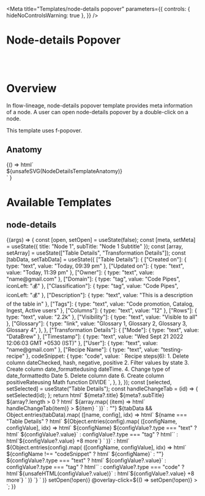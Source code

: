 
<Meta
  title="Templates/node-details popover"
  parameters={{
    controls: { hideNoControlsWarning: true },
  }}
/>

# Node-details Popover

<br />
<br />

# Overview

In flow-lineage, node-details popover template provides meta information of a node.
A user can open node-details popover by a double-click on a node.

This template uses f-popover.

## Anatomy

<f-divider></f-divider>

<Story name="Anatomy">
  {() =>
    html`<div class="align-center" padding="medium">${unsafeSVG(NodeDetailsTemplateAnatomy)}</div>`
  }
</Story>

<br />

# Available Templates

## node-details

<f-divider></f-divider>

<Canvas>
  <Story name="node-details" 
    parameters={{
      docs: {
        inlineStories: false,
        iframeHeight: 300,
      },
    }}>
    {(args) => {
      const [open, setOpen] = useState(false);
      const [meta, setMeta] = useState({ title: "Node 1", subTitle: "Node 1 Subtitle" });
      const [array, setArray] = useState(["Table Details", "Transformation Details"]);
      const [tabData, setTabData] = useState({
        ["Table Details"]: {
          ["Created on"]: { type: "text", value: "Today, 09:39 pm" },
          ["Updated on"]: { type: "text", value: "Today, 11:39 pm" },
          ["Owner"]: { type: "text", value: "name@gmail.com" },
          ["Domain"]: { type: "tag", value: "Code Pipes", iconLeft: "💰" },
          ["Classification"]: { type: "tag", value: "Code Pipes", iconLeft: "💰" },
          ["Description"]: { type: "text", value: "This is a description of the table in" },
          ["Tags"]: { type: "text", value: "Code promotion, Catalog, Ingest, Active users" },
          ["Columns"]: { type: "text", value: "12" },
          ["Rows"]: { type: "text", value: "2.2k" },
          ["Visibility"]: { type: "text", value: "Visible to all" },
          ["Glossary"]: {
            type: "link",
            value: "Glossary 1, Glossary 2, Glossary 3, Glossary 4",
          },
        },
        ["Transformation Details"]: {
          ["Mode"]: { type: "text", value: "DataBrew" },
          ["Timestamp"]: { type: "text", value: "Wed Sept 21 2022 12:06:03 GMT +0530 (IST)" },
          ["User"]: { type: "text", value: "name@gmail.com" },
          ["Recipe Name"]: { type: "text", value: "testing-recipe" },
          codeSnippet: {
            type: "code",
            value: `<f-div width="fill-container" padding="small none" state="default" direction="column">
                        <f-div padding="medium"><f-text variant="para" weight="bold" size="small">Recipe steps(6):</f-text></f-div>
                        <f-div padding="none medium" direction="column">
                          <f-div direction="row" gap="x-small">
                          <f-text variant="para" weight="regular" size="small" inline>1. Delete column</f-text> <f-text inline variant="para" weight="regular" size="small" state="success">dateChecked, hash, negative, positive</f-text>
                        </f-div>
                        <f-div direction="row" gap="x-small">
                          <f-text variant="para" weight="regular" size="small" inline>2. Filter values by</f-text> <f-text inline variant="para" weight="regular" size="small" state="success">state</f-text>
                        </f-div>
                        <f-div direction="row" gap="x-small">
                          <f-text variant="para" weight="regular" size="small" inline>3. Create column</f-text> <f-text inline variant="para" weight="regular" size="small" state="subtle">date_formatted</f-text><f-text variant="para" weight="regular" size="small" inline>using dateTime.</f-text> 
                        </f-div>
                        <f-div direction="row" gap="x-small">
                          <f-text variant="para" weight="regular" size="small" inline>4. Change type of</f-text> <f-text inline variant="para" weight="regular" size="small" state="success">date_formatted</f-text><f-text variant="para" weight="regular" size="small" inline>to Date</f-text> 
                        </f-div>
                        <f-div direction="row" gap="x-small">
                          <f-text variant="para" weight="regular" size="small" inline>5. Delete column</f-text> <f-text inline variant="para" weight="regular" size="small" state="subtle">date</f-text>
                        </f-div>
                        <f-div direction="row" gap="x-small">
                          <f-text variant="para" weight="regular" size="small" inline>6. Create column</f-text> <f-text inline variant="para" weight="regular" size="small" state="subtle">positiveRate</f-text><f-text variant="para" weight="regular" size="small" inline>using Math function</f-text> 
                          <f-text inline variant="para" weight="regular" size="small" state="subtle">DIVIDE</f-text>
                        </f-div>
                      </f-div>`,
          },
        },
      });
      const [selected, setSelected] = useState("Table Details");
      const handleChangeTab = (id) => {
        setSelected(id);
      };
      return html`
        <f-div>
          <f-popover target="#open-popover" ?open=${open} size="medium">
            <!--Start : node-details popover content  -->
            <f-div
              data-f-id="popover-content"
              state="secondary"
              width="100%"
              height="540px"
              align="top-left"
              variant="curved"
              direction="column"
            >
            <!--Start : node-details header section  -->
              <f-div
                data-f-id="header-section"
                gap="medium"
                align="middle-center"
                padding="medium"
                height="hug-content"
                width="95%"
              >
                <f-icon-button
                  icon="i-table-1"
                  size="medium"
                  category="fill"
                  variant="round"
                  state="neutral"
                ></f-icon-button>
                <f-div direction="column" gap="x-small" height="hug-content">
                  <f-text variant="heading" size="x-small" weight="medium">${meta?.title}</f-text>
                  <f-text variant="para" size="x-small" weight="regular">${meta?.subTitle}</f-text>
                </f-div>
                <f-div width="hug-content" align="middle-center" height="hug-content">
                  <f-icon-button
                    icon="i-tick-double"
                    state="success"
                    size="small"
                    variant="block"
                    type="packed"
                  ></f-icon-button>
                  <f-icon-button
                    icon="i-shield"
                    size="small"
                    variant="block"
                    type="packed"
                  ></f-icon-button>
                </f-div>
              </f-div>
            <!--End : node-details header section  -->
            <!--Start : node-details tab-bar section  -->
              ${array?.length > 0
                ? html` <f-tab data-f-id="Tab bar - regular">
                    ${array.map(
                      (item) => html` <f-tab-node
                        ?active=${selected === item ? true : false}
                        content-id=${`tab-${item}`}
                        @click=${() => handleChangeTab(item)}
                        ><f-div width="100%" height="100%" align="middle-center" direction="column">
                          <f-text>${item}</f-text>
                        </f-div></f-tab-node
                      >`
                    )}</f-tab
                  >`
                : ""}
                <!--End : node-details tab-bar section  -->
                <!--Start : node-details content section  -->
              <f-div data-f-id="content-section" direction="column" overflow="scroll">
                ${tabData &&
                Object.entries(tabData).map(
                  ([name, config], idx) => html` <f-tab-content id=${`tab-${name}`}>
                    ${name === "Table Details"
                      ? html` <f-div padding="medium" direction="column">
                          ${Object.entries(config).map(
                            ([configName, configValue], idx) => html`
                              <f-div width="fill-container" direction="row" padding="medium none">
                                <f-div width="30%"
                                  ><f-text variant="para" size="small" weight="bold"
                                    >${configName}</f-text
                                  ></f-div
                                >
                                <f-div width="fill-container">
                                  ${configValue?.type === "text"
                                    ? html` <f-text variant="para" size="small" weight="regular"
                                        >${configValue?.value}</f-text
                                      >`
                                    : configValue?.type === "tag"
                                    ? html`<f-tag size="small" label=${configValue?.value} state="primary" icon-left=${configValue?.iconLeft}></f-tab>`
                                    : html`<f-text variant="para" size="small" weight="regular"
                                        ><a>${configValue?.value} +8 more</a></f-text
                                      >`}</f-div
                                >
                              </f-div>
                            `
                          )}</f-div
                        >`
                      : html`
                          <f-div padding="medium" direction="column">
                            ${Object.entries(config).map(
                              ([configName, configValue], idx) => html` <f-div
                                width="fill-container"
                                direction="row"
                                padding="medium none"
                              >
                                ${configName !== "codeSnippet"
                                  ? html` <f-div width="30%"
                                      ><f-text variant="para" size="small" weight="bold"
                                        >${configName}</f-text
                                      ></f-div
                                    >`
                                  : ""}
                                <f-div width="fill-container">
                                  ${configValue?.type === "text"
                                    ? html` <f-text variant="para" size="small" weight="regular"
                                        >${configValue?.value}</f-text
                                      >`
                                    : configValue?.type === "tag"
                                    ? html`<f-tag size="small" label=${configValue?.value} state="primary" icon-left=${configValue?.iconLeft}></f-tab>`
                                    : configValue?.type === "code"
                                    ? html`${unsafeHTML(configValue?.value)}`
                                    : html`<f-text variant="para" size="small" weight="regular"
                                        ><a>${configValue?.value} +8 more</a></f-text
                                      >`}</f-div
                                >
                              </f-div>`
                            )}
                          </f-div>
                        `}
                  </f-tab-content>`
                )}
              </f-div>
            <!--End : node-details content section  -->
            </f-div>
            <!--End : node-details popover content -->
          </f-popover>
          <f-button
            id="open-popover"
            label="open popover"
            @click=${() => setOpen(!open)}
            @overlay-click=${() => setOpen(!open)}
          ></f-button>
        </f-div>
      `;
    }}
  </Story>
</Canvas>

